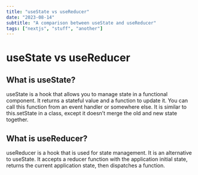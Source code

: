 ```yaml
---
title: "useState vs useReducer"
date: "2023-08-14"
subtitle: "A comparison between useState and useReducer"
tags: ["nextjs", "stuff", "another"]
---
```



# useState vs useReducer

## What is useState?
useState is a hook that allows you to manage state in a functional component. It returns a stateful value and a function to update it. You can call this function from an event handler or somewhere else. It is similar to this.setState in a class, except it doesn’t merge the old and new state together.

## What is useReducer?
useReducer is a hook that is used for state management. It is an alternative to useState. It accepts a reducer function with the application initial state, returns the current application state, then dispatches a function.
